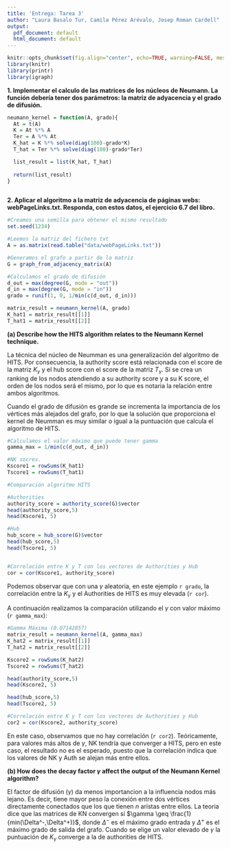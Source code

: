 ```yaml
---
title: 'Entrega: Tarea 3'
author: "Laura Basalo Tur, Camila Pérez Arévalo, Josep Roman Cardell"
output:
  pdf_document: default
  html_document: default
---
```



```r
knitr::opts_chunk$set(fig.align="center", echo=TRUE, warning=FALSE, message=FALSE,autodep = TRUE,cache=TRUE)
library(knitr)
library(printr)
library(igraph)
```

**1. Implementar el calculo de las matrices de los núcleos de Neumann. La función debería tener dos parámetros: la matriz de adyacencia y el grado de difusión.**


```r

neumann_kernel = function(A, grado){
  At = t(A)
  K = At %*% A
  Ter = A %*% At
  K_hat = K %*% solve(diag(100)-grado*K)
  T_hat = Ter %*% solve(diag(100)-grado*Ter)

  list_result = list(K_hat, T_hat)
  
  return(list_result)
}



```

**2. Aplicar el algoritmo a la matriz de adyacencia de páginas webs: webPageLinks.txt. Responda, con estos datos, el ejercicio 6.7 del libro.**

```r
#Creamos una semilla para obtener el mismo resultado
set.seed(1234)

#Leemos la matriz del fichero txt
A = as.matrix(read.table("data/webPageLinks.txt"))

#Generamos el grafo a partir de la matriz
G = graph_from_adjacency_matrix(A)

#Calculamos el grado de difusión
d_out = max(degree(G, mode = "out"))
d_in = max(degree(G, mode = "in"))
grado = runif(1, 0, 1/min(c(d_out, d_in)))

matrix_result = neumann_kernel(A, grado)
K_hat1 = matrix_result[[1]]
T_hat1 = matrix_result[[2]]
```


**(a) Describe how the HITS algorithm relates to the Neumann Kernel technique.**

La técnica del núcleo de Neumman es una generalización del algoritmo de HITS. Por consecuencia, la authority score está relacionada con el score de la matriz $K_{\gamma}$ y el hub score con el score de la matriz $T_{\gamma}$. Si se crea un ranking de los nodos atendiendo a su authority score y a su K score, el orden de los nodos será el mismo, por lo que es notaria la relación entre ambos algoritmos.

Cuando el grado de difusión es grande se incrementa la importancia de los vértices más alejados del grafo, por lo que la solución que proporciona el kernel de Neumman  es muy similar o igual a la puntuación que calcula el algoritmo de HITS. 


```r
#Calculamos el valor máximo que puede tener gamma
gamma_max = 1/min(c(d_out, d_in)) 

#NK socres.
Kscore1 = rowSums(K_hat1) 
Tscore1 = rowSums(T_hat1) 

#Comparación algoritmo HITS 

#Authorities
authority_score = authority_score(G)$vector
head(authority_score,5)
head(Kscore1, 5)

#Hub
hub_score = hub_score(G)$vector
head(hub_score,5)
head(Tscore1, 5)


#Correlación entre K y T con los vectores de Authorities y Hub
cor = cor(Kscore1, authority_score)
```

Podemos observar que con una $\gamma$ aleatoria, en este ejemplo `r grado`, la correlación entre la $K_{\gamma}$ y el Authorities de HITS es muy elevada (`r cor`).

A continuación realizamos la comparación utilizando el $\gamma$ con valor máximo (`r gamma_max`):

```r
#Gamma Máxima (0.07142857)
matrix_result = neumann_kernel(A, gamma_max)
K_hat2 = matrix_result[[1]]
T_hat2 = matrix_result[[2]]

Kscore2 = rowSums(K_hat2)
Tscore2 = rowSums(T_hat2) 

head(authority_score,5)
head(Kscore2, 5)

head(hub_score,5)
head(Tscore2, 5)

#Correlación entre K y T con los vectores de Authorities y Hub
cor2 = cor(Kscore2, authority_score)
```

En este caso, observamos que no hay correlación (`r cor2`). Teóricamente, para valores más altos de $\gamma$, NK tendría que converger a HITS, pero en este caso, el resultado no es el esperado, puesto que la correlación indica que los valores de NK y Auth se alejan más entre ellos.


**(b) How does the decay factor $\gamma$ affect the output of the Neumann Kernel algorithm?**

El factor de difusión ($\gamma$) da menos importancion a la influencia nodos más lejano. Es decir, tiene mayor peso la conexión entre dos vértices directamente conectados que los que tienen *n* aristas entre ellos. La teoria dice que las matrices de KN convergen si $\gamma \geq \frac{1}{min(\Delta^-,\Delta^+)}$, donde $\Delta^-$ es el máximo grado entrada y $\Delta^+$ es el máximo grado de salida del grafo. Cuando se elige un valor elevado de $\gamma$ la puntuación de $K_{\gamma}$ converge a la de authorities de HITS.
